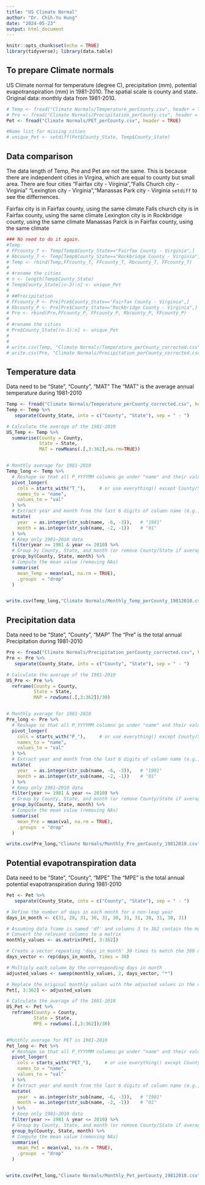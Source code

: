 ```yaml
---
title: "US Climate Normal"
author: "Dr. Chih-Yu Hung"
date: "2024-05-23"
output: html_document
---
```


```r
knitr::opts_chunk$set(echo = TRUE)
library(tidyverse); library(data.table)
```

## To prepare Climate normals

US Climate normal for temperature (degree C), precipitation (mm), potential evapotranspiration (mm) in 1981-2010.
The spatial scale is county and state. 
Original data: monthly data from 1981-2010. 

```r
# Temp <- fread("Climate Normals/Temperature_perCounty.csv", header = TRUE)
# Pre <- fread("Climate Normals/Precipitation_perCounty.csv", header = TRUE)
Pet <- fread("Climate Normals/PET_perCounty.csv", header = TRUE)

#Name list for missing cities
# unique_Pet <- setdiff(Pet$County_State, Temp$County_State)

```


## Data comparison

The data length of Temp, Pre and Pet are not the same. This is because there are independent cities in Virgina, which are equal to county but small area. There are four cities 
"Fairfax city - Virginia","Falls Church city - Virginia"  "Lexington city - Virginia","Manassas Park city - Virginia
`setdiff` to see the differnences. 

Fairfax city is in Fairfax county, using the same climate
Falls church city is in Fairfax county, using the same climate
Lexington city is in Rockbridge county, using the same climate
Manassas Parck is in Fairfax county, using the same climate


```r
### No need to do it again. 
#Temp
# FFcounty_T <- Temp[Temp$County_State=="Fairfax County - Virginia",]
# Rbcounty_T <- Temp[Temp$County_State=="Rockbridge County - Virginia",]
# Temp <- rbind(Temp,FFcounty_T, FFcounty_T, Rbcounty_T, FFcounty_T)
# 
# #rename the cities
# n <- length(Temp$County_State)
# Temp$County_State[(n-3):n] <- unique_Pet
# 
# ##Precipitation
# FFcounty_P <- Pre[Pre$County_State=="Fairfax County - Virginia",]
# Rbcounty_P <- Pre[Pre$County_State=="Rockbridge County - Virginia",]
# Pre <- rbind(Pre,FFcounty_P, FFcounty_P, Rbcounty_P, FFcounty_P)
# 
# #rename the cities
# Pre$County_State[(n-3):n] <- unique_Pet
# 
# 
# write.csv(Temp, "Climate Normals/Temperature_perCounty_corrected.csv", row.names = FALSE)
# write.csv(Pre, "Climate Normals/Precipitation_perCounty_corrected.csv", row.names = FALSE)

```


## Temperature data

Data need to be "State", "County", "MAT"
The "MAT" is the average annual temperature during 1981-2010 

```r
Temp <- fread("Climate Normals/Temperature_perCounty_corrected.csv", header = TRUE)
Temp <- Temp %>%
   separate(County_State, into = c("County", "State"), sep = " - ")

# Calculate the average of the 1981-2010
US_Temp <- Temp %>%
  summarise(County = County, 
            State = State, 
            MAT = rowMeans(.[,3:362],na.rm=TRUE))


# Monthly average for 1981-2010
Temp_long <- Temp %>%
  # Reshape so that all P_YYYYMM columns go under "name" and their values under "value"
  pivot_longer(
    cols = starts_with("T_"),     # or use everything() except County/State if needed
    names_to = "name",
    values_to = "val"
  ) %>%
  # Extract year and month from the last 6 digits of column name (e.g., P_198101)
  mutate(
    year  = as.integer(str_sub(name, -6, -3)),   # "1981"
    month = as.integer(str_sub(name, -2, -1))    # "01"
  ) %>%
  # Keep only 1981–2010 data
  filter(year >= 1981 & year <= 2010) %>%
  # Group by County, State, and month (or remove County/State if averaging across all)
  group_by(County, State, month) %>%
  # Compute the mean value (removing NAs)
  summarise(
    mean_Temp = mean(val, na.rm = TRUE),
    .groups  = "drop"
  )


write.csv(Temp_long,"Climate Normals/Monthly_Temp_perCounty_19812010.csv",row.names = FALSE)


```


## Precipitation data

Data need to be "State", "County", "MAP"
The "Pre" is the total annual Precipitation during 1981-2010 

```r
Pre <- fread("Climate Normals/Precipitation_perCounty_corrected.csv", header = TRUE)
Pre <- Pre %>%
   separate(County_State, into = c("County", "State"), sep = " - ")

# Calculate the average of the 1981-2010
US_Pre <- Pre %>%
  reframe(County = County, 
          State = State,
          MAP = rowSums(.[,3:362])/30)


# Monthly average for 1981-2010
Pre_long <- Pre %>%
  # Reshape so that all P_YYYYMM columns go under "name" and their values under "value"
  pivot_longer(
    cols = starts_with("P_"),     # or use everything() except County/State if needed
    names_to = "name",
    values_to = "val"
  ) %>%
  # Extract year and month from the last 6 digits of column name (e.g., P_198101)
  mutate(
    year  = as.integer(str_sub(name, -6, -3)),   # "1981"
    month = as.integer(str_sub(name, -2, -1))    # "01"
  ) %>%
  # Keep only 1981–2010 data
  filter(year >= 1981 & year <= 2010) %>%
  # Group by County, State, and month (or remove County/State if averaging across all)
  group_by(County, State, month) %>%
  # Compute the mean value (removing NAs)
  summarise(
    mean_Pre = mean(val, na.rm = TRUE),
    .groups  = "drop"
  )

write.csv(Pre_long,"Climate Normals/Monthly_Pre_perCounty_19812010.csv",row.names = FALSE)
```


## Potential evapotranspiration data

Data need to be "State", "County", "MPE"
The "MPE" is the total annual potential evapotranspiration during 1981-2010 

```r
Pet <- Pet %>%
   separate(County_State, into = c("County", "State"), sep = " - ")

# Define the number of days in each month for a non-leap year
days_in_month <- c(31, 28, 31, 30, 31, 30, 31, 31, 30, 31, 30, 31)

# Assuming data frame is named 'df' and columns 3 to 362 contain the monthly values
# Convert the relevant columns to a matrix
monthly_values <- as.matrix(Pet[, 3:362])

# Create a vector repeating 'days_in_month' 30 times to match the 360 months
days_vector <- rep(days_in_month, times = 30)

# Multiply each column by the corresponding days in month
adjusted_values <- sweep(monthly_values, 2, days_vector, "*")

# Replace the original monthly values with the adjusted values in the data frame
Pet[, 3:362] <- adjusted_values

# Calculate the average of the 1981-2010
US_Pet <- Pet %>%
  reframe(County = County, 
          State = State,
          MPE = rowSums(.[,3:362])/30)


#Monthly average for PET in 1981-2010
Pet_long <- Pet %>%
  # Reshape so that all P_YYYYMM columns go under "name" and their values under "value"
  pivot_longer(
    cols = starts_with("PET_"),     # or use everything() except County/State if needed
    names_to = "name",
    values_to = "val"
  ) %>%
  # Extract year and month from the last 6 digits of column name (e.g., P_198101)
  mutate(
    year  = as.integer(str_sub(name, -6, -3)),   # "1981"
    month = as.integer(str_sub(name, -2, -1))    # "01"
  ) %>%
  # Keep only 1981–2010 data
  filter(year >= 1981 & year <= 2010) %>%
  # Group by County, State, and month (or remove County/State if averaging across all)
  group_by(County, State, month) %>%
  # Compute the mean value (removing NAs)
  summarise(
    mean_Pet = mean(val, na.rm = TRUE),
    .groups  = "drop"
  )


write.csv(Pet_long,"Climate Normals/Monthly_Pet_perCounty_19812010.csv",row.names = FALSE)

```
